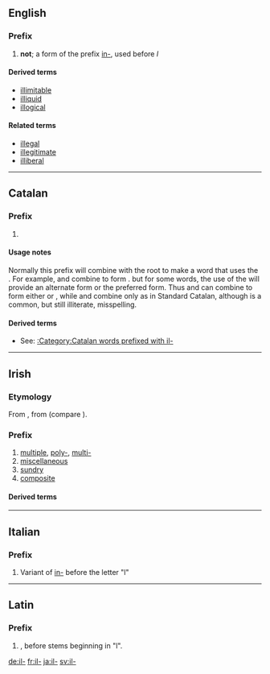 {{also|il|İl|IL|-il-|.il|îl}}
==English==

===Prefix===
{{en-prefix}}

# '''not'''; a form of the prefix [[in-]], used before ''l''

====Derived terms====
* [[illimitable]] {{qualifier|possibly from French}}
* [[illiquid]] {{qualifier|possibly from French}}
* [[illogical]]

====Related terms====
<!-- These terms originated outside English, and so are NOT a product of the English prefix -->
* [[illegal]]
* [[illegitimate]]
* [[illiberal]]

----

==Catalan==

===Prefix===
{{head|ca|prefix}}

# {{ca-form of|Form used before a root beginning with the letter ''l''|in-}}

====Usage notes====
Normally this prefix will combine with the root to make a word that uses the {{term|lang=ca|ela geminada}}.  For example, {{term|lang=ca|il-}} and {{term|lang=ca|legal}} combine to form {{term|lang=ca|il·legal}}.  but for some words, the use of the {{term|lang=ca|ela palatal}} will provide an alternate form or the preferred form.  Thus {{term||il-}} and {{term|lang=ca|legible}} can combine to form either {{term|lang=ca|illegible}} or {{term|lang=ca|il·legible}}, while {{term||il-}} and {{term|lang=ca|letrat||literate}} combine only as {{term|lang=ca|illetrat||illiterate}} in Standard Catalan, although {{term|lang=ca|il·letrat}} is a common, but still illiterate, misspelling.

====Derived terms====
* See: [[:Category:Catalan words prefixed with il-]]

----

==Irish==

===Etymology===
From {{etyl|sga|ga}} {{term|il||much, many|lang=sga}}, from {{proto|Indo-European|pelh₁-|lang=ga}} (compare {{etyl|grc|-}} {{term|πολύς||much|tr=polus|sc=polytonic|lang=grc}}).

===Prefix===
{{head|ga|prefix}}

# [[multiple]], [[poly-]], [[multi-]]
# [[miscellaneous]]
# [[sundry]]
# [[composite]]

====Derived terms====
{{prefixsee|ga}}

----

==Italian==

===Prefix===
{{head|it|prefix}}

# Variant of [[in-]] before the letter "l"

----
==Latin==

===Prefix===
{{head|la|prefix}}

# {{alternative form of|in-|lang=la}}, before stems beginning in "l".

[[de:il-]]
[[fr:il-]]
[[ja:il-]]
[[sv:il-]]